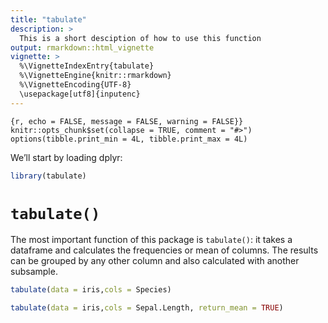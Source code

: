 ```yaml
---
title: "tabulate"
description: >
  This is a short desciption of how to use this function
output: rmarkdown::html_vignette
vignette: >
  %\VignetteIndexEntry{tabulate}
  %\VignetteEngine{knitr::rmarkdown}
  %\VignetteEncoding{UTF-8}
  \usepackage[utf8]{inputenc}
---
```


```{r, echo = FALSE, message = FALSE, warning = FALSE}}
knitr::opts_chunk$set(collapse = TRUE, comment = "#>")
options(tibble.print_min = 4L, tibble.print_max = 4L)
```

We'll start by loading dplyr:

```r
library(tabulate)
```

# `tabulate()`

The most important function of this package is `tabulate()`: it takes a dataframe and calculates the frequencies or mean of columns. The results can be grouped by any other column and also calculated with another subsample.

```r
tabulate(data = iris,cols = Species)
```

```r
tabulate(data = iris,cols = Sepal.Length, return_mean = TRUE)
```
